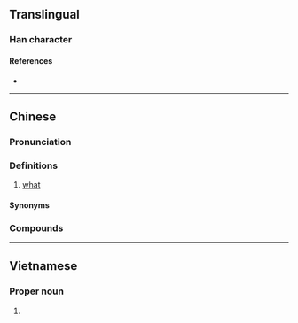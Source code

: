 {{character info/new}}
==Translingual==

===Han character===
{{Han char|rn=30|rad=口|as=08|sn=11|four=68064|canj=ROMR,XROMR|ids=⿰口舍}}

====References====
* {{Han ref|kx=0196.261|dkj=03881|hdz=10643.060|uh=5565|ud=21861|bh=D4A3|bd=54435}}

----

==Chinese==
{{zh-forms}}

===Pronunciation===
{{zh-pron
|m=shá,shà
|m-s=sa4
|c=saa2, saa1
|mn=xm,qz,tw:siáⁿ/zz,twv:sáⁿ/ml:siá/tw,sx,mg:siahⁿ/tc:sahⁿ
|mn_note=siahⁿ - at the end of a phrase
|w=2sa
|cat=pron
}}

===Definitions===
{{zh-hanzi}}

# {{lb|zh|dialectal Mandarin|Min Nan|Wu}} [[what]]
#: {{zh-x|這 是 啥 物件？|'''What''' is this (thing)?|MN}}
#: {{zh-x|儂 辣 做 啥？|'''What''' are you doing?|SH|tr=3non&5laq&2tsu+2sa}}
#: {{zh-x|你 說 啥{shà} 來著[着]{zhe}？|'''What''' did you just say? [dialectal Mandarin]}}

====Synonyms====
{{zh-dial|什麼}}

===Compounds===
{{zh-der|啥個|那啥|啥地方|啥物|啥子|啥貨|啥潲|啥款|啥人|啥所在}}

----

==Vietnamese==

===Proper noun===
{{vi-hantu|[[xá]], [[sá]]|rs=口08}}

# {{defn|vi}}